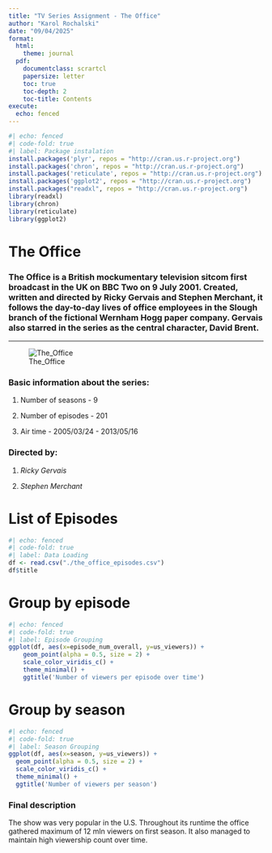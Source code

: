 ```yaml
---
title: "TV Series Assignment - The Office"
author: "Karol Rochalski"
date: "09/04/2025"
format: 
  html:
    theme: journal
  pdf:
    documentclass: scrartcl
    papersize: letter
    toc: true
    toc-depth: 2
    toc-title: Contents
execute:
  echo: fenced
---
```


```r
#| echo: fenced
#| code-fold: true
#| label: Package instalation
install.packages('plyr', repos = "http://cran.us.r-project.org")
install.packages('chron', repos = "http://cran.us.r-project.org")
install.packages('reticulate', repos = "http://cran.us.r-project.org")
install.packages('ggplot2', repos = "http://cran.us.r-project.org")
install.packages("readxl", repos = "http://cran.us.r-project.org")
library(readxl)
library(chron)
library(reticulate)
library(ggplot2)
```
# The Office


### The Office is a British mockumentary television sitcom first broadcast in the UK on BBC Two on 9 July 2001. Created, written and directed by Ricky Gervais and Stephen Merchant, it follows the day-to-day lives of office employees in the Slough branch of the fictional Wernham Hogg paper company. Gervais also starred in the series as the central character, David Brent.


------------------------------------------------------------------------

![The_Office](Theoffice.jpg)


### Basic information about the series:

1. Number of seasons - 9

2. Number of episodes - 201

3. Air time - 2005/03/24 - 2013/05/16

### Directed by:

1. *Ricky Gervais*

2. *Stephen Merchant*

# List of Episodes

```r
#| echo: fenced
#| code-fold: true
#| label: Data Loading
df <- read.csv("./the_office_episodes.csv")
df$title

```

# Group by episode


```r
#| echo: fenced
#| code-fold: true
#| label: Episode Grouping
ggplot(df, aes(x=episode_num_overall, y=us_viewers)) +
    geom_point(alpha = 0.5, size = 2) +
    scale_color_viridis_c() + 
    theme_minimal() +
    ggtitle('Number of viewers per episode over time')

```

# Group by season

```r
#| echo: fenced
#| code-fold: true
#| label: Season Grouping
ggplot(df, aes(x=season, y=us_viewers)) +
  geom_point(alpha = 0.5, size = 2) +
  scale_color_viridis_c() + 
  theme_minimal() +
  ggtitle('Number of viewers per season')
```

### Final description

The show was very popular in the U.S. Throughout its runtime the office gathered maximum of 12 mln viewers on first season. It also managed to maintain high viewership count over time.

